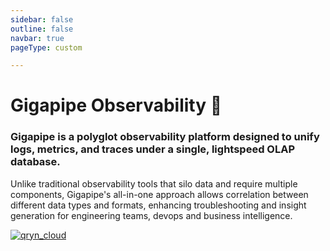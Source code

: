 ```yaml
---
sidebar: false
outline: false
navbar: true
pageType: custom

---
```



<Docs />

<div className="custom-content">

<h1>Gigapipe Observability 🔮</h1>

<h3> Gigapipe is a polyglot observability platform designed to unify logs, metrics, and traces under a single, lightspeed OLAP database. </h3>

Unlike traditional observability tools that silo data and require multiple components, Gigapipe's all-in-one approach allows correlation between different data types and formats, enhancing troubleshooting and insight generation for engineering teams, devops and business intelligence.

<a href="/about"><img src="/qryn_cloud.png" alt="qryn_cloud" /></a>
</div>
<div className="custom-footer">
<Footer />
</div>